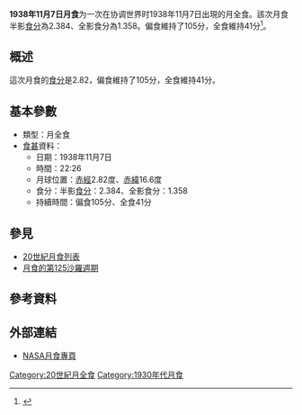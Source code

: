 {{vfd|沒有足夠的可靠資料來源能夠讓這個條目符合[[Wikipedia:關注度|Wikipedia:關注度]]中的標準|date=2022/06/08}}
{{Notability|time=2022-05-09T08:06:05+00:00}}
{{Infobox lunar eclipse
| date        = 1938年11月7日
| time        = 22:26
| nature     = 月全食
| saros       = 125
| gamma           = 0.274
| magnitude      = 半影食分：2.384<br/>全影食分：1.358
| par_duration   = 105分
| tot_duration    = 41分
| chart               = Lunar eclipse chart close-1938Nov07.png
}}
'''1938年11月7日月食'''为一次在协调世界时1938年11月7日出現的月全食。該次月食半影[[食分|食分]]為2.384、全影食分為1.358。偏食維持了105分，全食維持41分<ref name="nasa_catalog_list">{{cite web|url=http://eclipse.gsfc.nasa.gov/LEcat/LE1901-2000.html|title=Lunar Eclipses: 1901 to 2000|language=en|publisher=[[NASA|NASA]]|archiveurl=https://web.archive.org/web/20080331031357/http://eclipse.gsfc.nasa.gov/LEcat/LE1901-2000.html|archivedate=2008-03-31|deadurl=yes|accessdate=2016-09-10}}</ref>。

== 概述 ==
這次月食的[[食分|食分]]是2.82，偏食維持了105分，全食維持41分。

== 基本參數 ==
{{NoteUTC}}
* 類型：月全食
*[[食甚|食甚]]資料：
** 日期：1938年11月7日
** 時間：22:26
** 月球位置：[[赤經|赤經]]2.82度、[[赤緯|赤緯]]16.6度
** 食分：半影[[食分|食分]]：2.384、全影食分：1.358
** 持續時間：偏食105分、全食41分

== 參見 ==
{{portal box|天文學}}
* [[20世紀月食列表|20世紀月食列表]]
* [[月食的第125沙羅週期|月食的第125沙羅週期]]

== 參考資料 ==
{{reflist}}

== 外部連結 ==
* [http://eclipse.gsfc.nasa.gov/lunar.html NASA月食專頁]{{Wayback|url=http://eclipse.gsfc.nasa.gov/lunar.html |date=20181231235927 }}{{en icon}}
{{Lunar-eclipse-stub}}
{{月食}}

[[Category:20世紀月全食|Category:20世紀月全食]]
[[Category:1930年代月食|Category:1930年代月食]]